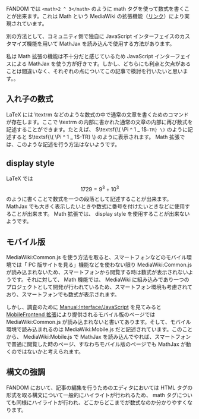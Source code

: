 FANDOM では <code><nowiki><math>2 ^ 3</math></nowiki></code> のように math タグを使って数式を書くことが出来ます。これは Math という MediaWiki の拡張機能（[https://www.mediawiki.org/wiki/Extension:Math/ja リンク]）により実現されています。

別の方法として、コミュニティ側で独自に JavaScript インターフェイスのカスタマイズ機能を用いて MathJax を読み込んで使用する方法があります。

私は Math 拡張の機能は不十分だと感じているため JavaScript インターフェイスによる MathJax を使う方が好きです。しかし、どちらにも利点と欠点があることは間違いなく、それぞれの点についてこの記事で検討を行いたいと思います。。

== 入れ子の数式 ==

LaTeX には \textrm などのような数式の中で通常の文章を書くためのコマンドが存在します。ここで \textrm の内部に書かれた通常の文章の内部に再び数式を記述することができます。たとえば、 <code>\( \textsf{\( \Pi ^ 1 _ 1 \)-TR} \)</code> のように記述すると \( \textsf{\( \Pi ^ 1 _ 1 \)-TR} \) のように表示されます。 Math 拡張では、このような記述を行う方法はないようです。

== display style ==

LaTeX では <code>\[ 1729 = 9 ^ 3 + 10 ^ 3 \]</code> のように書くことで数式を一つの段落として記述することが出来ます。 MathJax でも大きく表示したいときや数式に番号を付けたいときなどに使用することが出来ます。 Math 拡張では、 display style を使用することが出来ないようです。

== モバイル版 ==

MediaWiki:Common.js を使う方法を取ると、スマートフォンなどのモバイル環境では「 PC 版サイトを見る」機能などを使わない限り MediaWiki:Common.js が読み込まれないため、スマートフォンから閲覧する時は数式が表示されないようです。それに対して、 Math 機能では、 MediaWiki に組み込みであり一つのプロジェクトとして開発が行われているため、スマートフォン環境も考慮されており、スマートフォンでも数式が表示されます。

しかし、調査のために [https://www.mediawiki.org/wiki/Manual:Interface/JavaScript Manual:Interface/JavaScript] を見てみると [https://www.mediawiki.org/wiki/Extension:MobileFrontend MobileFrontend 拡張]により提供されるモバイル版のページでは MediaWiki:Common.js が読み込まれないと書いてあります。そして、モバイル環境で読み込まれるのは MediaWiki:Mobile.js だと記述されています。このことから、 MediaWiki:Mobile.js で MathJax を読み込んでやれば、スマートフォンで普通に閲覧した時のページ、すなわちモバイル版のページでも MathJax が動くのではないかと考えられます。

== 構文の強調 ==

FANDOM において、記事の編集を行うためのエディタにおいては HTML タグの形式を取る構文について一般的にハイライトが行われるため、 math タグについても同様にハイライトが行われ、どこからどこまでが数式なのか分かりやすくなります。
